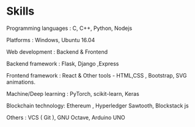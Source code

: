 # Skills

Programming languages : C, C++, Python, Nodejs 


Platforms : Windows, Ubuntu 16.04 


Web development : Backend & Frontend

Backend framework : Flask, Django ,Express

Frontend framework : React & Other tools - HTML,CSS , Bootstrap, SVG animations. 


Machine/Deep learning : PyTorch, scikit-learn, Keras 


Blockchain technology: Ethereum , Hyperledger Sawtooth, Blockstack js


Others : VCS ( Git ), GNU Octave, Arduino UNO 
